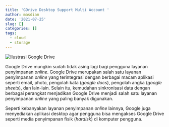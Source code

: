```yaml
---
title: 'GDrive Desktop Support Multi Account '
author: masdian
date: '2021-07-25'
slug: []
categories: []
tags:
  - cloud
  - storage
---
```


![](images/Gdrive.jpg "Ilustrasi Google Drive")

Google Drive mungkin sudah tidak asing lagi bagi pengguna layanan penyimpanan *online*. Google Drive merupakan salah satu layanan penyimpanan *online* yang terintegrasi dengan berbagai macam aplikasi seperti email, photo, pengolah kata (*google docs*), pengolah angka (*google sheets*), dan lain-lain. Selain itu, kemudahan sinkronisasi data dengan berbagai perangkat menjadikan Google Drive menjadi salah satu layanan penyimpanan *online* yang paling banyak digunakan.

Seperti kebanyakan layanan penyimpanan *online* lainnya, Google juga menyediakan aplikasi desktop agar pengguna bisa mengakses Google Drive seperti media penyimpanan fisik (*hardisk*) di komputer pengguna.
